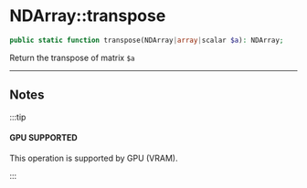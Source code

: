 # NDArray::transpose

```php
public static function transpose(NDArray|array|scalar $a): NDArray;
```
Return the transpose of matrix `$a`

---

## Notes

:::tip

#### GPU SUPPORTED
This operation is supported by GPU (VRAM).

:::